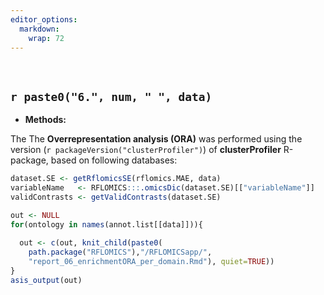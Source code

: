 ```yaml
---
editor_options: 
  markdown: 
    wrap: 72
---
```


<br>

## `r paste0("6.", num, " ", data)` {.tabset .tabset-fade .tabset-pills}

* **Methods:**

The The **Overrepresentation analysis (ORA)** was performed using the version 
(`r packageVersion("clusterProfiler")`) of **clusterProfiler** R-package,
based on following databases:


```r

dataset.SE <- getRflomicsSE(rflomics.MAE, data)
variableName   <- RFLOMICS:::.omicsDic(dataset.SE)[["variableName"]]
validContrasts <- getValidContrasts(dataset.SE)

out <- NULL
for(ontology in names(annot.list[[data]])){
  
  out <- c(out, knit_child(paste0(
    path.package("RFLOMICS"),"/RFLOMICSapp/",
    "report_06_enrichmentORA_per_domain.Rmd"), quiet=TRUE))
}
asis_output(out)

```
